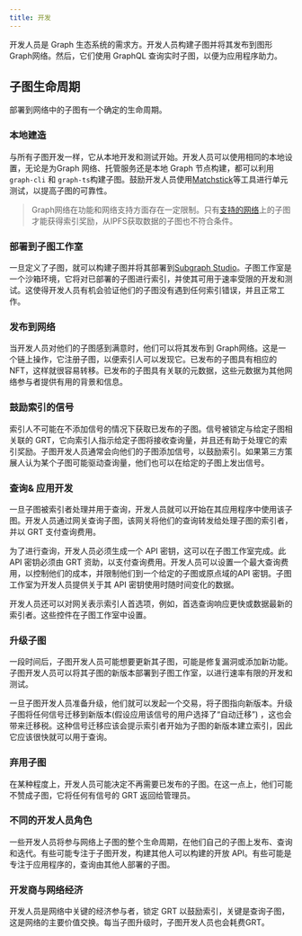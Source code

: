 ```yaml
---
title: 开发
---
```


开发人员是 Graph 生态系统的需求方。开发人员构建子图并将其发布到图形Graph网络。然后，它们使用 GraphQL 查询实时子图，以便为应用程序助力。

## 子图生命周期

部署到网络中的子图有一个确定的生命周期。

### 本地建造

与所有子图开发一样，它从本地开发和测试开始。开发人员可以使用相同的本地设置，无论是为Graph 网络、托管服务还是本地 Graph 节点构建，都可以利用`graph-cli` 和 `graph-ts`构建子图。鼓励开发人员使用[Matchstick](https://github.com/LimeChain/matchstick)等工具进行单元测试，以提高子图的可靠性。

> Graph网络在功能和网络支持方面存在一定限制。只有[支持的网络](/developing/supported-networks)上的子图才能获得索引奖励，从IPFS获取数据的子图也不符合条件。

### 部署到子图工作室

一旦定义了子图，就可以构建子图并将其部署到[Subgraph Studio](https://thegraph.com/docs/en/deploying/subgraph-studio-faqs/)。子图工作室是一个沙箱环境，它将对已部署的子图进行索引，并使其可用于速率受限的开发和测试。这使得开发人员有机会验证他们的子图没有遇到任何索引错误，并且正常工作。

### 发布到网络

当开发人员对他们的子图感到满意时，他们可以将其发布到 Graph网络。这是一个链上操作，它注册子图，以便索引人可以发现它。已发布的子图具有相应的 NFT，这样就很容易转移。已发布的子图具有关联的元数据，这些元数据为其他网络参与者提供有用的背景和信息。

### 鼓励索引的信号

索引人不可能在不添加信号的情况下获取已发布的子图。信号被锁定与给定子图相关联的 GRT，它向索引人指示给定子图将接收查询量，并且还有助于处理它的索引奖励。子图开发人员通常会向他们的子图添加信号，以鼓励索引。如果第三方策展人认为某个子图可能驱动查询量，他们也可以在给定的子图上发出信号。

### 查询& 应用开发

一旦子图被索引者处理并用于查询，开发人员就可以开始在其应用程序中使用该子图。开发人员通过网关查询子图，该网关将他们的查询转发给处理子图的索引者，并以 GRT 支付查询费用。

为了进行查询，开发人员必须生成一个 API 密钥，这可以在子图工作室完成。此 API 密钥必须由 GRT 资助，以支付查询费用。开发人员可以设置一个最大查询费用，以控制他们的成本，并限制他们到一个给定的子图或原点域的API 密钥。子图工作室为开发人员提供关于其 API 密钥使用时随时间变化的数据。

开发人员还可以对网关表示索引人首选项，例如，首选查询响应更快或数据最新的索引者。这些控件在子图工作室中设置。

### 升级子图

一段时间后，子图开发人员可能想要更新其子图，可能是修复漏洞或添加新功能。子图开发人员可以将其子图的新版本部署到子图工作室，以进行速率有限的开发和测试。

一旦子图开发人员准备升级，他们就可以发起一个交易，将子图指向新版本。升级子图将任何信号迁移到新版本(假设应用该信号的用户选择了“自动迁移”) ，这也会带来迁移税。这种信号迁移应该会提示索引者开始为子图的新版本建立索引，因此它应该很快就可以用于查询。

### 弃用子图

在某种程度上，开发人员可能决定不再需要已发布的子图。在这一点上，他们可能不赞成子图，它将任何有信号的 GRT 返回给管理员。

### 不同的开发人员角色

一些开发人员将参与网络上子图的整个生命周期，在他们自己的子图上发布、查询和迭代。有些可能专注于子图开发，构建其他人可以构建的开放 API。有些可能是专注于应用程序的，查询由其他人部署的子图。

### 开发商与网络经济

开发人员是网络中关键的经济参与者，锁定 GRT 以鼓励索引，关键是查询子图，这是网络的主要价值交换。每当子图升级时，子图开发人员也会耗费GRT。
